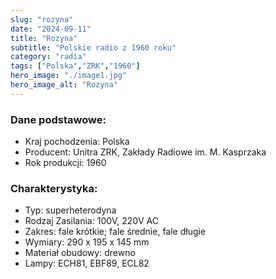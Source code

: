 ```yaml
---
slug: "rozyna"
date: "2024-09-11"
title: "Rozyna"
subtitle: "Polskie radio z 1960 roku"
category: "radia"
tags: ["Polska","ZRK","1960"]
hero_image: "./image1.jpg"
hero_image_alt: "Rozyna"
---
```


### Dane podstawowe:

- Kraj pochodzenia: Polska
- Producent: Unitra ZRK, Zakłady Radiowe im. M. Kasprzaka
- Rok produkcji: 1960

### Charakterystyka:

- Typ: superheterodyna
- Rodzaj Zasilania: 100V, 220V AC
- Zakres: fale krótkie; fale średnie, fale długie
- Wymiary: 290 x 195 x 145 mm
- Materiał obudowy: drewno
- Lampy: ECH81, EBF89, ECL82
